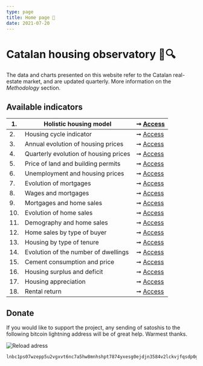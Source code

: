 ```yaml
---
type: page
title: Home page 🔬
date: 2021-07-20
---
```



# Catalan housing observatory 🏡🔍

The data and charts presented on this website refer to the Catalan real-estate market, and are updated quarterly. More information on the _Methodology_ section.

## Available indicators

| 1. | Holistic housing model | ➞ [Access](posts/six) |
| -- | ------------------------------- | --- |
| 2. | Housing cycle indicator | ➞ [Access](posts/rainbow) |
| 3. | Annual evolution of housing prices | ➞ [Access](posts/price) |
| 4. | Quarterly evolution of housing prices | ➞ [Access](posts/pricequarter) |
| 5. | Price of land and building permits | ➞ [Access](posts/permits) |
| 6. | Unemployment and housing prices | ➞ [Access](posts/labor) |
| 7. | Evolution of mortgages | ➞ [Access](posts/credit) |
| 8. | Wages and mortgages | ➞ [Access](posts/wages) |
| 9. | Mortgages and home sales | ➞ [Access](posts/ratioms) |
| 10. | Evolution of home sales | ➞ [Access](posts/volume) |
| 11. | Demography and home sales | ➞ [Access](posts/demography) |
| 12. | Home sales by type of buyer | ➞ [Access](posts/buyers) |
| 13. | Housing by type of tenure | ➞ [Access](posts/tenure) |
| 14. | Evolution of the number of dwellings | ➞ [Access](posts/stock) |
| 15. | Cement consumption and price | ➞ [Access](posts/cement) |
| 16. | Housing surplus and deficit | ➞ [Access](posts/balance) |
| 17. | Housing appreciation | ➞ [Access](posts/appreciation) |
| 18. | Rental return | ➞ [Access](posts/rent) |

## Donate

If you would like to support the project, any sending of satoshis to the following bitcoin lightning address will be of great help. Warmest thanks.

<Image
  src="/images/qrdonacions.png"
  alt="Reload adress"
  width={771}
  height={249}
  priority
  className="next-image"
/>

```
lnbc1ps07wzepp5u2vgxvt6nc7a5hw8mnhshpt7874yxesg0ejdjn3584v2lckvjfqsdp0g3hkuctrd9hjqnmzwdjhyanpw3hhy6fqfpsky6t5v96xwegxqyjw5q9qtzqqqqqq9qsqsp5pft9elfnv57hgr8nkk7s7ng9zsrqauczgxfxxjhdn30cv69avlysrzjqwryaup9lh50kkranzgcdnn2fgvx390wgj5jd07rwr3vxeje0glcllejaafcm7ya5sqqqqlgqqqqqeqqjqx6yd5jr709dpxkt33xgr9a4t4d9phtrk4slkznp2atm76hfuk8tqk3jwm4dy3hpzu26596j5yxt93lre0tstdywvgrusgfuepy56yxgqc0nt05
```
